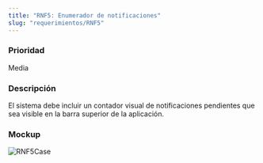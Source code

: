```yaml
---
title: "RNF5: Enumerador de notificaciones"
slug: "requerimientos/RNF5"
---
```



<h3>Prioridad</h3>
Media

<h3>Descripción</h3>
El sistema debe incluir un contador visual de notificaciones pendientes que sea visible
en la barra superior de la aplicación.

<h3>Mockup</h3>
<Image src={RNF5Case} alt="RNF5Case" width={3148} height={2270} />
